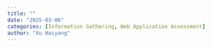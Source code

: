```yaml
---
title: ""
date: "2025-03-06"
categories: [Information Gathering, Web Application Assessment]
author: "Xu Haiyang"
---
```


